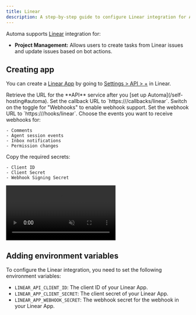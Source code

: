 ```yaml
---
title: Linear
description: A step-by-step guide to configure Linear integration for Automa
---
```


Automa supports [Linear](https://linear.app) integration for:

- **Project Management:** Allows users to create tasks from Linear issues and update issues based on bot actions.

## Creating app

You can create a [Linear App](https://linear.app/developers) by going to [Settings > API > +](https://linear.app/settings/api/applications/new) in Linear.

<Steps>
  <Step title="Get server URL">
    Retrieve the URL for the **API** service after you [set up Automa](/self-hosting#automa).
  </Step>
  <Step title="Callback URL">
    Set the callback URL to `https://<your-api-server>/callbacks/linear`.
  </Step>
  <Step title="Turn on webhooks">
    Switch on the toggle for "Webhooks" to enable webhook support.
  </Step>
  <Step title="Webhook URL">
    Set the webhook URL to `https://<your-api-server>/hooks/linear`.
  </Step>
  <Step title="Select events">
    Choose the events you want to receive webhooks for:

    - Comments
    - Agent session events
    - Inbox notifications
    - Permission changes

  </Step>
  <Step title="Copy the secrets">
    Copy the required secrets:

    - Client ID
    - Client Secret
    - Webhook Signing Secret

  </Step>
</Steps>

<video
  autoPlay
  muted
  loop
  playsInline
  className="mx-auto rounded-xl"
  src="/videos/self-hosting/integrations-linear.mp4"
/>

## Adding environment variables

To configure the Linear integration, you need to set the following environment variables:

- `LINEAR_API_CLIENT_ID`: The client ID of your Linear App.
- `LINEAR_APP_CLIENT_SECRET`: The client secret of your Linear App.
- `LINEAR_APP_WEBHOOK_SECRET`: The webhook secret for the webhook in your Linear App.


<SelfHostingIntegrationEnvVars />
